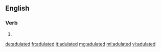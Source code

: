 ==English==

===Verb===
{{head|en|verb form}}

# {{en-past of|adulate}}

[[de:adulated]]
[[fr:adulated]]
[[it:adulated]]
[[mg:adulated]]
[[ml:adulated]]
[[vi:adulated]]